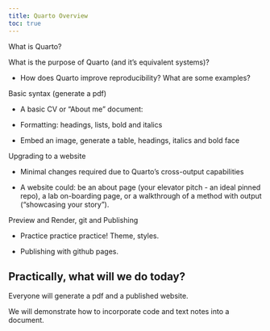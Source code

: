 ```yaml
---
title: Quarto Overview
toc: true
---
```


What is Quarto? 

What is the purpose of Quarto (and it's equivalent systems)?

- How does Quarto improve reproducibility? What are some examples?

Basic syntax (generate a pdf) 

- A basic CV or "About me" document:

- Formatting: headings, lists, bold and italics

- Embed an image, generate a table, headings, italics and bold face


Upgrading to a website

- Minimal changes required due to Quarto's cross-output capabilities

- A website could: be an about page (your elevator pitch - an ideal pinned repo), a lab on-boarding page, or a walkthrough of a method with output ("showcasing your story").

Preview and Render, git and Publishing

- Practice practice practice! Theme, styles.

- Publishing with github pages.





## Practically, what will we do today? 

Everyone will generate a pdf and a published website. 

We will demonstrate how to incorporate code and text notes into a document.


